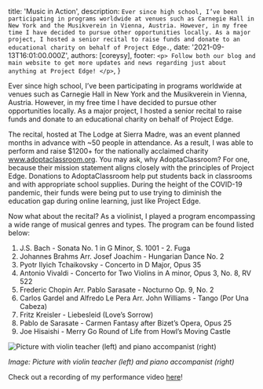 
  title: 'Music in Action',
  description: `Ever since high school, I’ve been participating in programs worldwide at venues such as Carnegie Hall in New York and the Musikverein in Vienna, Austria. However, in my free time I have decided to pursue other opportunities locally. As a major project, I hosted a senior recital to raise funds and donate to an educational charity on behalf of Project Edge.`,
  date: '2021-09-13T16:01:00.000Z',
  authors: [coreysy],
  footer: `
    <p>
      Follow both our blog and main website to get more updates and news regarding just about anything at Project Edge!
    </p>
  `,
}

Ever since high school, I’ve been participating in programs worldwide at venues such as Carnegie Hall in New York and the Musikverein in Vienna, Austria. However, in my free time I have decided to pursue other opportunities locally. As a major project, I hosted a senior recital to raise funds and donate to an educational charity on behalf of Project Edge.

<!--more-->
The recital, hosted at The Lodge at Sierra Madre, was an event planned months in advance with ~50 people in attendance. As a result, I was able to perform and raise $1200+ for the nationally acclaimed charity www.adoptaclassroom.org. You may ask, why AdoptaClassroom? For one, because their mission statement aligns closely with the principles of Project Edge. Donations to AdoptaClassroom help put students back in classrooms and with appropriate school supplies. During the height of the COVID-19 pandemic, their funds were being put to use trying to diminish the education gap during online learning, just like Project Edge.

Now what about the recital? As a violinist, I played a program encompassing a wide range of musical genres and types. The program can be found listed below:

1. J.S. Bach - Sonata No. 1 in G Minor, S. 1001 - 2. Fuga
2. Johannes Brahms Arr. Josef Joachim - Hungarian Dance No. 2
3. Pyotr Ilyich Tchaikovsky - Concerto in D Major, Opus 35
4. Antonio Vivaldi - Concerto for Two Violins in A minor, Opus 3, No. 8, RV 522 
5. Frederic Chopin Arr. Pablo Sarasate - Nocturno Op. 9, No. 2
6. Carlos Gardel and Alfredo Le Pera Arr. John Williams - Tango (Por Una Cabeza)
7. Fritz Kreisler - Liebesleid (Love’s Sorrow)
8. Pablo de Sarasate - Carmen Fantasy after Bizet’s Opera, Opus 25
9. Joe Hisaishi - Merry Go Round of Life from Howl’s Moving Castle

<img src={concert} alt="Picture with violin teacher (left) and piano accompanist (right)" />

*Image: Picture with violin teacher (left) and piano accompanist (right)*

Check out a recording of my performance video [here](https://www.youtube.com/watch?v=ifjuIfubHRk)!


